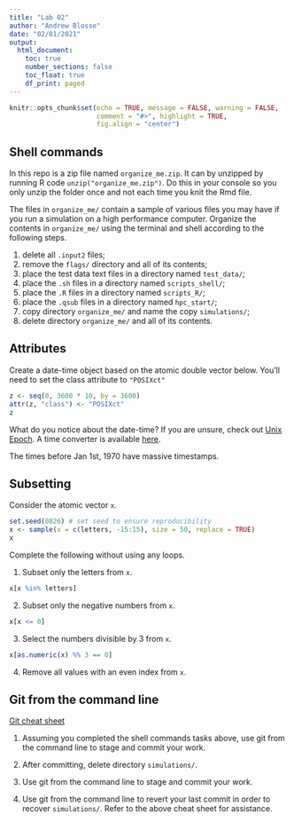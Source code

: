 ```yaml
---
title: "Lab 02"
author: "Andrew Blosse"
date: "02/01/2021"
output: 
  html_document:
    toc: true
    number_sections: false
    toc_float: true
    df_print: paged
---
```


```r
knitr::opts_chunk$set(echo = TRUE, message = FALSE, warning = FALSE,
                      comment = "#>", highlight = TRUE,
                      fig.align = "center")
```

## Shell commands

In this repo is a zip file named `organize_me.zip`. It can by unzipped by
running R code `unzip("organize_me.zip")`. Do this in your console so you only 
unzip the folder once and not each time you knit the Rmd file.

The files in `organize_me/` contain a sample of various files you may have if 
you run a simulation on a high performance computer. Organize the contents in
`organize_me/` using the terminal and shell according to the following steps.

1. delete all `.input2` files;
2. remove the `flags/` directory and all of its contents;
3. place the test data text files in a directory named `test_data/`;
4. place the `.sh` files in a directory named `scripts_shell/`;
5. place the `.R` files in a directory named `scripts_R/`;
6. place the `.qsub` files in a directory named `hpc_start/`;
7. copy directory `organize_me/` and name the copy `simulations/`;
8. delete directory `organize_me/` and all of its contents.

## Attributes

Create a date-time object based on the atomic double vector below. You'll
need to set the class attribute to `"POSIXct"`

```r
z <- seq(0, 3600 * 10, by = 3600)
attr(z, "class") <- "POSIXct"
z
```

What do you notice about the date-time? If you are unsure, check out
[Unix Epoch](https://en.wikipedia.org/wiki/Unix_time). A time converter is
available [here](https://www.epochconverter.com).

The times before Jan 1st, 1970 have massive timestamps. 

## Subsetting

Consider the atomic vector `x`.

```r
set.seed(0826) # set seed to ensure reproducibility
x <- sample(x = c(letters, -15:15), size = 50, replace = TRUE)
x
```

Complete the following without using any loops.

1. Subset only the letters from `x`.

```r
x[x %in% letters]
```


2. Subset only the negative numbers from `x`.

```r
x[x <= 0]

```


3. Select the numbers divisible by 3 from `x`.

```r
x[as.numeric(x) %% 3 == 0]
```


4. Remove all values with an even index from `x`.



## Git from the command line

[Git cheat sheet](https://www.atlassian.com/git/tutorials/atlassian-git-cheatsheet)

1. Assuming you completed the shell commands tasks above, use git from the 
   command line to stage and commit your work. 

2. After committing, delete directory `simulations/`.

3. Use git from the command line to stage and commit your work. 

4. Use git from the command line to revert your last commit in order to 
   recover `simulations/`. Refer to the above cheat sheet for assistance.
